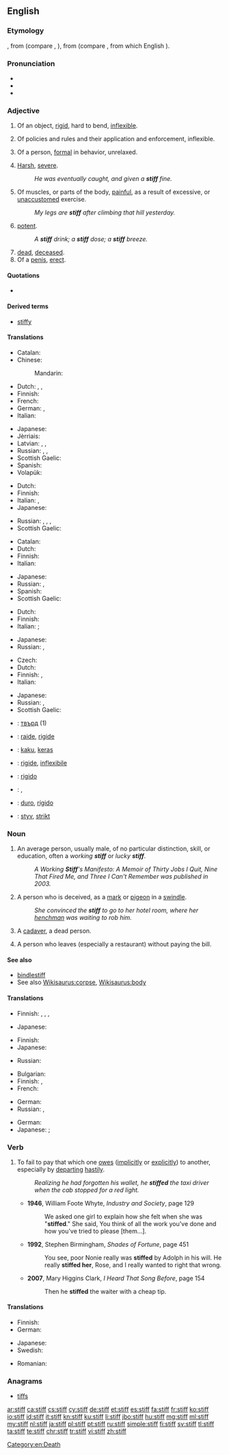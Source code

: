 ==English==

===Etymology===
{{etyl|ang|en}} {{term/t|ang|stīf}}, from {{etyl|gem-pro|en}} {{term/t|gem-pro|*stīfaz}} (compare {{etyl|nl|-}} {{term|stijf|lang=nl}}, {{etyl|de|-}} {{term|steif|lang=de}}), from {{etyl|ine-pro|en}} {{term/t|ine-pro|*stīpos}} (compare {{etyl|la|-}} {{term|stipare|lang=la}}, from which English {{term|stevedore|lang=en}}).

===Pronunciation===
* {{IPA|/stɪf/}}
* {{audio|en-us-stiff.ogg|Audio (US)|lang=en}}
* {{rhymes|ɪf}}

===Adjective===
{{en-adj|er}}

# Of an object, [[rigid]], hard to bend, [[inflexible]].
# {{context|figuratively|lang=en}} Of policies and rules and their application and enforcement, inflexible.
# Of a person, [[formal]] in behavior, unrelaxed.
# {{context|colloquial|lang=en}} [[harsh|Harsh]], [[severe]].
#: ''He was eventually caught, and given a '''stiff''' fine.''
# Of muscles, or parts of the body, [[painful]], as a result of excessive, or [[unaccustomed]] exercise.
#: ''My legs are '''stiff''' after climbing that hill yesterday.''
# [[potent]].
#: ''A '''stiff''' drink; a '''stiff''' dose; a '''stiff''' breeze.''
# [[dead]], [[deceased]].
# Of a [[penis]], [[erect]].

====Quotations====
* {{seeCites}}

====Derived terms====
* [[stiffy]]

====Translations====
{{trans-top|of an object, rigid, hard to bend, inflexible}}
* Catalan: {{t|ca|rígid}}
* Chinese:
*: Mandarin: {{t+|cmn|硬|tr=yìng|sc=Hani}}
* Dutch: {{t|nl|rigide}}, {{t+|nl|stug}}, {{t+|nl|stijf}}
* Finnish: {{t+|fi|jäykkä}}
* French: {{t+|fr|rigide}}
* German: {{t+|de|steif}}, {{t+|de|starr}}
* Italian: {{t+|it|rigido}}
{{trans-mid}}
* Japanese: {{t+|ja|硬い|tr=[[かたい]], katai}}
* Jèrriais: {{t|roa-jer|rigide|m|f}}
* Latvian: {{t|lv|stīvs}}, {{t|lv|stings}}, {{t|lv|stingrs}}
* Russian: {{t+|ru|жёсткий|tr=žóstkij}}, {{t+|ru|негибкий|tr=negíbkij}}, {{t+|ru|твёрдый|tr=tvjórdyj|sc=Cyrl}}
* Scottish Gaelic: {{t|gd|rag}}
* Spanish: {{t+|es|rigido}}
* Volapük: {{t+|vo|stifik}}
{{trans-bottom}}

{{trans-top|figuratively: of policies and rules and their application and enforcement}}
* Dutch: {{t|nl|inflexibel}}
* Finnish: {{t|fi|kankea}}
* Italian: {{t+|it|rigido}}, {{t+|it|inflessibile}}
* Japanese: {{t+|ja|固い|tr=[[かたい]], katai}}
{{trans-mid}}
* Russian: {{t+|ru|жёсткий|tr=žóstkij}}, {{t+|ru|непоколебимый|tr=nepokolebímyj}}, {{t+|ru|непреклонный|tr=nepreklónnyj}}, {{t+|ru|твёрдый|tr=tvjórdyj|sc=Cyrl}}
* Scottish Gaelic: {{t|gd|rag}}
{{trans-bottom}}

{{trans-top|of a person, formal in behavior, unrelaxed}}
* Catalan: {{t|ca|encarcarat}}
* Dutch: {{t+|nl|stug}}
* Finnish: {{t+|fi|jäykkä}}
* Italian: {{t+|it|rigido}}
{{trans-mid}}
* Japanese: {{t+|ja|固い|tr=[[かたい]], katai}}
* Russian: {{t+|ru|холодный|tr=xolódnyj}}, {{t+|ru|чопорный|tr=čópornyj}}
* Spanish: {{t+|es|tieso}}
* Scottish Gaelic: {{t|gd|rag}}
{{trans-bottom}}

{{trans-top|colloquial: harsh, severe}}
* Dutch: {{t+|nl|stevig}}
* Finnish: {{t+|fi|kova}}
* Italian: {{t+|it|duro}};{{t+|it|severo}}
{{trans-mid}}
* Japanese: {{t+|ja|堅い|tr=[[かたい]], katai}}
* Russian: {{t+|ru|строгий|tr=strógij}}, {{t+|ru|суровый|tr=suróvyj}}
{{trans-bottom}}

{{trans-top|of muscles, or parts of the body}}
* Czech: {{t|cs|ztuhlý|m}}
* Dutch: {{t+|nl|stijf}}
* Finnish: {{t+|fi|jäykkä}}, {{t|fi|kankea}}
* Italian: {{t+|it|rigido}}
{{trans-mid}}
* Japanese: {{t+|ja|凝る|tr=koru}}
* Russian: {{t+|ru|окостеневший|tr=okostenévšij}}, {{t+|ru|одеревенелый|tr=oderevenélyj}}
* Scottish Gaelic: {{t|gd|rag}}
{{trans-bottom}}

{{checktrans-top}}
* {{ttbc|bg}}: [[твърд]] {{g|m}} (1)
* {{ttbc|fr}}: [[raide]], [[rigide]]
* {{ttbc|id}}: [[kaku]], [[keras]]
* {{ttbc|ia}}: [[rigide]], [[inflexibile]]
* {{ttbc|it}}: [[rigido]]
* {{ttbc|ku}}: {{t+|ku|قایم}}, {{t|ku|به‌ستوو}}
* {{ttbc|pt}}: [[duro]], [[rígido]]
* {{ttbc|sv}}: [[styv]], [[strikt]]
{{trans-bottom}}

===Noun===
{{en-noun}}

# An average person, usually male, of no particular distinction, skill, or education, often a ''working '''stiff''''' or ''lucky '''stiff'''''.
#: ''A Working '''Stiff''''s Manifesto: A Memoir of Thirty Jobs I Quit, Nine That Fired Me, and Three I Can't Remember was published in 2003.''
# A person who is deceived, as a [[mark]] or [[pigeon]] in a [[swindle]].
#: ''She convinced the '''stiff''' to go to her hotel room, where her [[henchman]] was waiting to rob him.''
# {{context|slang|lang=en}} A [[cadaver]], a dead person.
# {{context|US|lang=en}} A person who leaves (especially a restaurant) without paying the bill.

====See also====
* [[bindlestiff]]
* See also [[Wikisaurus:corpse]], [[Wikisaurus:body]]

====Translations====
{{trans-top|average person, usually male}}
* Finnish: {{t+|fi|heppu}}, {{t+|fi|hemmo}}, {{t|fi|heebo}}, {{t|fi|jannu}}
{{trans-mid}}
* Japanese: {{qualifier|informal|rude|offensive}} {{t|ja|オッサン|tr=ossan}}
{{trans-bottom}}

{{trans-top|person who is deceived}}
* Finnish: {{t+|fi|uhri}}
* Japanese: {{qualifier|slang|rude|offensive}} {{t|ja|カモ|tr=kamo}}
{{trans-mid}}
* Russian: {{t+|ru|лох|m|tr=loχ}}
{{trans-bottom}}

{{trans-top|slang: cadaver, dead person}}
* Bulgarian: {{t+|bg|труп|m}}
* Finnish: {{t+|fi|raato}}, {{t+|fi|ruumis}}
* French: {{t+|fr|macchabée|m}}
{{trans-mid}}
* German: {{t|de|Steifer|m}}
* Russian: {{t+|ru|труп|m|tr=trup}}, {{t+|ru|жмурик|m|tr=žmúrik}}
{{trans-bottom}}

{{trans-top|US: person who leaves without paying the bill}}
* German: {{t+|de|Zechpreller|m}}
* Japanese: {{qualifier|informal}} {{t|ja|食い逃げ|tr=kui-nige}}; {{sense|eats without money, does not matter if he/she leaves}} {{qualifier|formal}} {{t|ja|無銭飲食|tr=musen-inshoku}}
{{trans-mid}}
{{trans-bottom}}

===Verb===
{{en-verb}}

# To fail to pay that which one [[owe]]s ([[implicitly]] or [[explicitly]]) to another, especially by [[depart]]ing [[hastily]].
#: ''Realizing he had forgotten his wallet, he '''stiffed''' the taxi driver when the cab stopped for a red light.''
#* '''1946''', William Foote Whyte, ''Industry and Society'', page 129
#*: We asked one girl to explain how she felt when she was "'''stiffed'''." She said, You think of all the work you've done and how you've tried to please [them…].
#* '''1992''', Stephen Birmingham, ''Shades of Fortune'', page 451
#*: You see, poor Nonie really was '''stiffed''' by Adolph in his will. He really '''stiffed her''', Rose, and I really wanted to right that wrong.
#* '''2007''', Mary Higgins Clark, ''I Heard That Song Before'', page 154
#*: Then he '''stiffed''' the waiter with a cheap tip.

====Translations====
{{trans-top|to fail to pay money one owes}}
* Finnish: {{t|fi|tehdä oharit}}
* German: {{t+|de|prellen}}
{{trans-mid}}
* Japanese: {{t|ja|払い忘れる|tr=harai-wasureru}}
* Swedish: {{t+|sv|sjappa}}
{{trans-bottom}}

{{trans-top|to tip ungenerously}}
{{trans-mid}}
{{trans-bottom}}

{{trans-top|to cheat someone}}
* Romanian: {{t|ro|a țepui}}
{{trans-mid}}
{{trans-bottom}}

===Anagrams===
* [[tiffs#English|tiffs]]

[[Category:en:Death]]

[[ar:stiff]]
[[ca:stiff]]
[[cs:stiff]]
[[cy:stiff]]
[[de:stiff]]
[[et:stiff]]
[[es:stiff]]
[[fa:stiff]]
[[fr:stiff]]
[[ko:stiff]]
[[io:stiff]]
[[id:stiff]]
[[it:stiff]]
[[kn:stiff]]
[[ku:stiff]]
[[li:stiff]]
[[jbo:stiff]]
[[hu:stiff]]
[[mg:stiff]]
[[ml:stiff]]
[[my:stiff]]
[[nl:stiff]]
[[ja:stiff]]
[[pl:stiff]]
[[pt:stiff]]
[[ru:stiff]]
[[simple:stiff]]
[[fi:stiff]]
[[sv:stiff]]
[[tl:stiff]]
[[ta:stiff]]
[[te:stiff]]
[[chr:stiff]]
[[tr:stiff]]
[[vi:stiff]]
[[zh:stiff]]